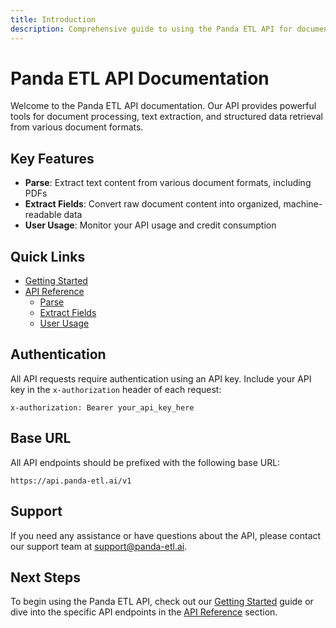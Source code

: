 ```yaml
---
title: Introduction
description: Comprehensive guide to using the Panda ETL API for document processing and data extraction
---
```


# Panda ETL API Documentation

Welcome to the Panda ETL API documentation. Our API provides powerful tools for document processing, text extraction, and structured data retrieval from various document formats.

## Key Features

- **Parse**: Extract text content from various document formats, including PDFs
- **Extract Fields**: Convert raw document content into organized, machine-readable data
- **User Usage**: Monitor your API usage and credit consumption

## Quick Links

- [Getting Started](/getting-started)
- [API Reference](/api)
  - [Parse](/api/parse)
  - [Extract Fields](/api/extract)
  - [User Usage](/api/user-usage)

## Authentication

All API requests require authentication using an API key. Include your API key in the `x-authorization` header of each request:

```
x-authorization: Bearer your_api_key_here
```

## Base URL

All API endpoints should be prefixed with the following base URL:

```
https://api.panda-etl.ai/v1
```

## Support

If you need any assistance or have questions about the API, please contact our support team at support@panda-etl.ai.

## Next Steps

To begin using the Panda ETL API, check out our [Getting Started](/getting-started) guide or dive into the specific API endpoints in the [API Reference](/api) section.
